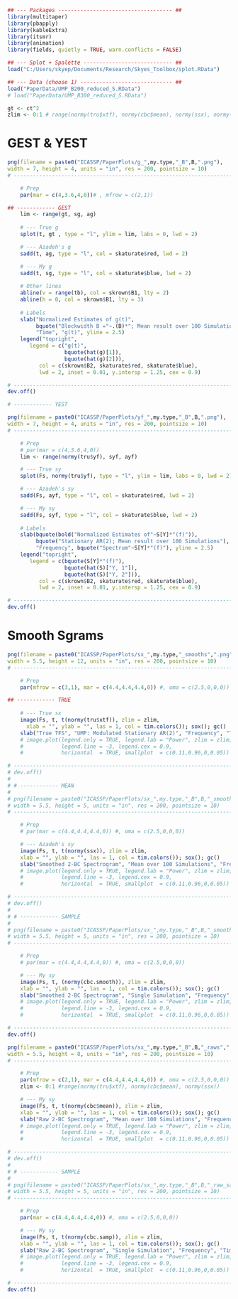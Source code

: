 
```r
## --- Packages ------------------------------------ ##
library(multitaper)
library(pbapply)
library(kableExtra)
library(itsmr)
library(animation)
library(fields, quietly = TRUE, warn.conflicts = FALSE)

## --- Splot + Spalette ---------------------------- ##
load("C:/Users/skyep/Documents/Research/Skyes_Toolbox/splot.RData")

## --- Data (choose 1) ----------------------------- ##
load("PaperData/UMP_B200_reduced_S.RData")
# load("PaperData/UMP_B300_reduced_S.RData")

gt <- ct^2
zlim <- 0:1 # range(normy(tru$xtf), normy(cbc$mean), normy(ssx), normy(cbc.smooth), normy(cbc.samp))
```

# GEST \& YEST

```r
png(filename = paste0("ICASSP/PaperPlots/g_",my.type,"_B",B,".png"),
width = 7, height = 4, units = "in", res = 200, pointsize = 10)
# ---------------------------------------------------------------------------------

    # Prep
    par(mar = c(4,3.6,4,0))# , mfrow = c(2,1))

## ------------ GEST
    lim <- range(gt, sg, ag)
    
    # --- True g
    splot(t, gt , type = "l", ylim = lim, labs = 0, lwd = 2)

    # --- Azadeh's g
    sadd(t, ag, type = "l", col = skaturate$red, lwd = 2)

    # --- My g
    sadd(t, sg, type = "l", col = skaturate$blue, lwd = 2)
    
    # Other lines
    abline(v = range(tb), col = skrown$B1, lty = 2)
    abline(h = 0, col = skrown$B1, lty = 3)
    
    # Labels
    slab("Normalized Estimates of g(t)",
         bquote("Blockwidth B ="~.(B)*"; Mean result over 100 Simulations"), 
         "Time", "g(t)", yline = 2.5)
    legend("topright",
       legend = c("g(t)",
                  bquote(hat(g)[1]),
                  bquote(hat(g)[2])),
          col = c(skrown$B2, skaturate$red, skaturate$blue),
          lwd = 2, inset = 0.01, y.intersp = 1.25, cex = 0.9)

# ---------------------------------------------------------------------------------
dev.off()

# ------------ YEST

png(filename = paste0("ICASSP/PaperPlots/yf_",my.type,"_B",B,".png"),
width = 7, height = 4, units = "in", res = 200, pointsize = 10)
# ---------------------------------------------------------------------------------

    # Prep
    # par(mar = c(4,3.6,4,0))
    lim <- range(normy(tru$yf), syf, ayf)

    # --- True sy
    splot(Fs, normy(tru$yf), type = "l", ylim = lim, labs = 0, lwd = 2)

    # --- Azadeh's sy
    sadd(Fs, ayf, type = "l", col = skaturate$red, lwd = 2)

    # --- My sy
    sadd(Fs, syf, type = "l", col = skaturate$blue, lwd = 2)
    
    # Labels
    slab(bquote(bold("Normalized Estimates of"~S[Y]*"(f)")),
         bquote("Stationary AR(2); Mean result over 100 Simulations"), 
         "Frequency", bquote("Spectrum"~S[Y]*"(f)"), yline = 2.5)
    legend("topright",
       legend = c(bquote(S[Y]*"(f)"),
                  bquote(hat(S)["Y, 1"]),
                  bquote(hat(S)["Y, 2"])),
          col = c(skrown$B2, skaturate$red, skaturate$blue),
          lwd = 2, inset = 0.01, y.intersp = 1.25, cex = 0.9)

# ---------------------------------------------------------------------------------
dev.off()
```


# Smooth Sgrams

```r
png(filename = paste0("ICASSP/PaperPlots/sx_",my.type,"_smooths",".png"),
width = 5.5, height = 12, units = "in", res = 200, pointsize = 10)
# ---------------------------------------------------------------------------------

    # Prep
    par(mfrow = c(3,1), mar = c(4.4,4.4,4.4,0)) #, oma = c(2.5,0,0,0))

## ------------ TRUE
    
    # --- True sx
    image(Fs, t, t(normy(tru$xtf)), zlim = zlim,
      xlab = "", ylab = "", las = 1, col = tim.colors()); sox(); gc()
    slab("True TFS", "UMP: Modulated Stationary AR(2)", "Frequency", "Time")
    # image.plot(legend.only = TRUE, legend.lab = "Power", zlim = zlim,
    #            legend.line = -3, legend.cex = 0.9,
    #            horizontal  = TRUE, smallplot  = c(0.11,0.96,0,0.05))

# ---------------------------------------------------------------------------------
# dev.off()
# 
# # ------------ MEAN
#     
# png(filename = paste0("ICASSP/PaperPlots/sx_",my.type,"_B",B,"_smooth_mean",".png"),
# width = 5.5, height = 5, units = "in", res = 200, pointsize = 10)
# ---------------------------------------------------------------------------------

    # Prep
    # par(mar = c(4.4,4.4,4.4,0)) #, oma = c(2.5,0,0,0))

    # --- Azadeh's sy
    image(Fs, t, t(normy(ssx)), zlim = zlim,
    xlab = "", ylab = "", las = 1, col = tim.colors()); sox(); gc()
    slab("Smoothed 2-BC Spectrogram", "Mean over 100 Simulations", "Frequency", "Time")
    # image.plot(legend.only = TRUE, legend.lab = "Power", zlim = zlim,
    #            legend.line = -3, legend.cex = 0.9,
    #            horizontal  = TRUE, smallplot  = c(0.11,0.96,0,0.05))

# ---------------------------------------------------------------------------------
# dev.off()
# 
# # ------------ SAMPLE
#     
# png(filename = paste0("ICASSP/PaperPlots/sx_",my.type,"_B",B,"_smooth_sample",".png"),
# width = 5.5, height = 5, units = "in", res = 200, pointsize = 10)
# ---------------------------------------------------------------------------------

    # Prep
    # par(mar = c(4.4,4.4,4.4,0)) #, oma = c(2.5,0,0,0))

    # --- My sy
    image(Fs, t, (normy(cbc.smooth)), zlim = zlim,
    xlab = "", ylab = "", las = 1, col = tim.colors()); sox(); gc()
    slab("Smoothed 2-BC Spectrogram", "Single Simulation", "Frequency", "Time")
    # image.plot(legend.only = TRUE, legend.lab = "Power", zlim = zlim,
    #            legend.line = -3, legend.cex = 0.9,
    #            horizontal  = TRUE, smallplot  = c(0.11,0.96,0,0.05))

# ---------------------------------------------------------------------------------
dev.off()
```

```r
png(filename = paste0("ICASSP/PaperPlots/sx_",my.type,"_B",B,"_raws",".png"),
width = 5.5, height = 8, units = "in", res = 200, pointsize = 10)
# ---------------------------------------------------------------------------------

    # Prep
    par(mfrow = c(2,1), mar = c(4.4,4.4,4.4,0)) #, oma = c(2.5,0,0,0))
    zlim <- 0:1 #range(normy(tru$xtf), normy(cbc$mean), normy(ssx))

    # --- My sy
    image(Fs, t, t(normy(cbc$mean)), zlim = zlim,
    xlab = "", ylab = "", las = 1, col = tim.colors()); sox(); gc()
    slab("Raw 2-BC Spectrogram", "Mean over 100 Simulations", "Frequency", "Time")
    # image.plot(legend.only = TRUE, legend.lab = "Power", zlim = zlim,
    #            legend.line = -3, legend.cex = 0.9,
    #            horizontal  = TRUE, smallplot  = c(0.11,0.96,0,0.05))

# ---------------------------------------------------------------------------------
# dev.off()
# 
# # ------------ SAMPLE
#     
# png(filename = paste0("ICASSP/PaperPlots/sx_",my.type,"_B",B,"_raw_sample",".png"),
# width = 5.5, height = 5, units = "in", res = 200, pointsize = 10)
# ---------------------------------------------------------------------------------

    # Prep
    par(mar = c(4.4,4.4,4.4,0)) #, oma = c(2.5,0,0,0))

    # --- My sy
    image(Fs, t, t(normy(cbc.samp)), zlim = zlim,
    xlab = "", ylab = "", las = 1, col = tim.colors()); sox(); gc()
    slab("Raw 2-BC Spectrogram", "Single Simulation", "Frequency", "Time")
    # image.plot(legend.only = TRUE, legend.lab = "Power", zlim = zlim,
    #            legend.line = -3, legend.cex = 0.9,
    #            horizontal  = TRUE, smallplot  = c(0.11,0.96,0,0.05))

# ---------------------------------------------------------------------------------
dev.off()
```
